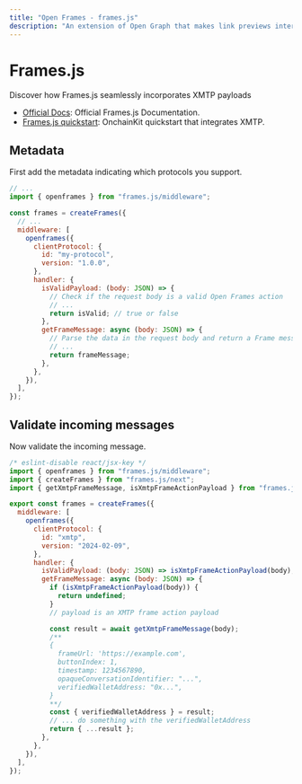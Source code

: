```yaml
---
title: "Open Frames - frames.js"
description: "An extension of Open Graph that makes link previews interactive."
---
```


# Frames.js

Discover how Frames.js seamlessly incorporates XMTP payloads

- [Official Docs](https://framesjs.org/guides/open-frames): Official Frames.js Documentation.
- [Frames.js quickstart](https://github.com/ephemeraHQ/open-frames-starter-framesjs/): OnchainKit quickstart that integrates XMTP.

## Metadata

First add the metadata indicating which protocols you support.

```jsx
// ...
import { openframes } from "frames.js/middleware";

const frames = createFrames({
  // ...
  middleware: [
    openframes({
      clientProtocol: {
        id: "my-protocol",
        version: "1.0.0",
      },
      handler: {
        isValidPayload: (body: JSON) => {
          // Check if the request body is a valid Open Frames action
          // ...
          return isValid; // true or false
        },
        getFrameMessage: async (body: JSON) => {
          // Parse the data in the request body and return a Frame message
          // ...
          return frameMessage;
        },
      },
    }),
  ],
});
```

## Validate incoming messages

Now validate the incoming message.

```jsx
/* eslint-disable react/jsx-key */
import { openframes } from "frames.js/middleware";
import { createFrames } from "frames.js/next";
import { getXmtpFrameMessage, isXmtpFrameActionPayload } from "frames.js/xmtp";

export const frames = createFrames({
  middleware: [
    openframes({
      clientProtocol: {
        id: "xmtp",
        version: "2024-02-09",
      },
      handler: {
        isValidPayload: (body: JSON) => isXmtpFrameActionPayload(body),
        getFrameMessage: async (body: JSON) => {
          if (isXmtpFrameActionPayload(body)) {
            return undefined;
          }
          // payload is an XMTP frame action payload

          const result = await getXmtpFrameMessage(body);
          /**
          {
            frameUrl: 'https://example.com',
            buttonIndex: 1,
            timestamp: 1234567890,
            opaqueConversationIdentifier: "...",
            verifiedWalletAddress: "0x...",
          }
          **/
          const { verifiedWalletAddress } = result;
          // ... do something with the verifiedWalletAddress
          return { ...result };
        },
      },
    }),
  ],
});
```
